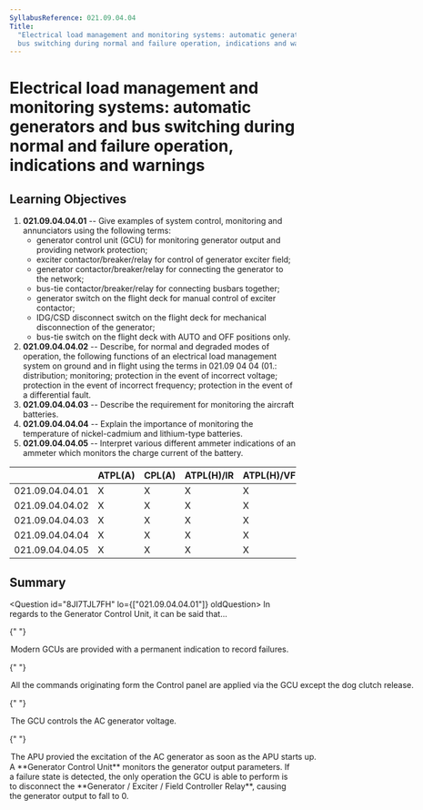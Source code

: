 ```yaml
---
SyllabusReference: 021.09.04.04
Title:
  "Electrical load management and monitoring systems: automatic generators and
  bus switching during normal and failure operation, indications and warnings"
---
```


# Electrical load management and monitoring systems: automatic generators and bus switching during normal and failure operation, indications and warnings

## Learning Objectives

1.  **021.09.04.04.01** -- Give examples of system control, monitoring and
    annunciators using the following terms:
    - generator control unit (GCU) for monitoring generator output and providing
      network protection;
    - exciter contactor/breaker/relay for control of generator exciter field;
    - generator contactor/breaker/relay for connecting the generator to the
      network;
    - bus-tie contactor/breaker/relay for connecting busbars together;
    - generator switch on the flight deck for manual control of exciter
      contactor;
    - IDG/CSD disconnect switch on the flight deck for mechanical disconnection
      of the generator;
    - bus-tie switch on the flight deck with AUTO and OFF positions only.
2.  **021.09.04.04.02** -- Describe, for normal and degraded modes of operation,
    the following functions of an electrical load management system on ground and
    in flight using the terms in 021.09 04 04 (01.: distribution; monitoring;
    protection in the event of incorrect voltage; protection in the event of
    incorrect frequency; protection in the event of a differential fault.
3.  **021.09.04.04.03** -- Describe the requirement for monitoring the aircraft
    batteries.
4.  **021.09.04.04.04** -- Explain the importance of monitoring the temperature
    of nickel-cadmium and lithium-type batteries.
5.  **021.09.04.04.05** -- Interpret various different ammeter indications of an
    ammeter which monitors the charge current of the battery.

|                 | ATPL(A) | CPL(A) | ATPL(H)/IR | ATPL(H)/VFR | CPL(H) | IR  | CBIR(A) |
| --------------- | ------- | ------ | ---------- | ----------- | ------ | --- | ------- |
| 021.09.04.04.01 | X       | X      | X          | X           | X      |     |         |
| 021.09.04.04.02 | X       | X      | X          | X           | X      |     |         |
| 021.09.04.04.03 | X       | X      | X          | X           | X      |     |         |
| 021.09.04.04.04 | X       | X      | X          | X           | X      |     |         |
| 021.09.04.04.05 | X       | X      | X          | X           | X      |     |         |

## Summary

<Question id="8JI7TJL7FH" lo={["021.09.04.04.01"]} oldQuestion>
  <Text variant="multipleCorrect" select={4}>
    In regards to the Generator Control Unit, it can be said that...
  </Text>

{" "}

<Option correct>
  Modern GCUs are provided with a permanent indication to record failures.
</Option>

{" "}

<Option
  correct
  why="Dog Clutch release === disconnecting the CSD. This operation can only be performed manually by the pilot."
>
  All the commands originating form the Control panel are applied via the GCU
  except the dog clutch release.
</Option>

{" "}

<Option>The GCU controls the AC generator voltage.</Option>

{" "}

<Option>
  The APU provied the excitation of the AC generator as soon as the APU starts
  up.
</Option>

  <Explanation>
    A **Generator Control Unit** monitors the generator output parameters. If a
    failure state is detected, the only operation the GCU is able to perform is
    to disconnect the **Generator / Exciter / Field Controller Relay**, causing
    the generator output to fall to 0.
  </Explanation>
</Question>
